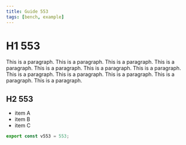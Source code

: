 ```yaml
---
title: Guide 553
tags: [bench, example]
---
```


# H1 553

This is a paragraph. This is a paragraph. This is a paragraph. This is a paragraph. This is a paragraph. This is a paragraph. This is a paragraph. This is a paragraph. This is a paragraph. This is a paragraph. This is a paragraph. This is a paragraph. 

## H2 553

- item A
- item B
- item C

```ts
export const v553 = 553;
```